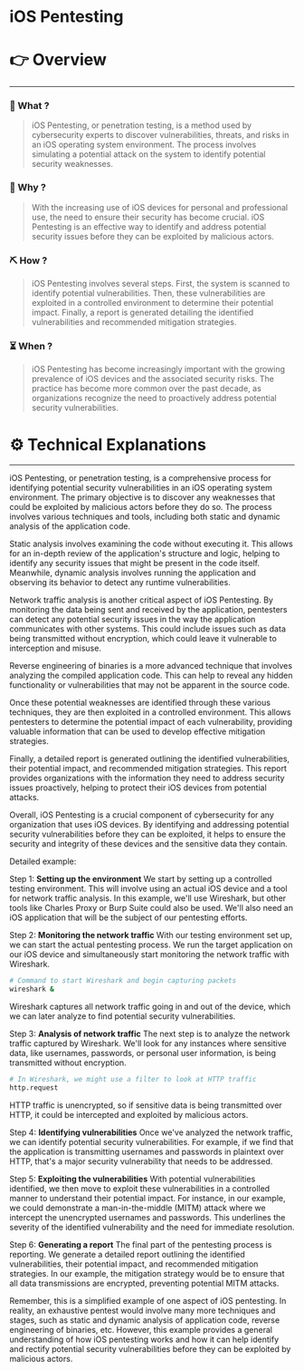 # iOS Pentesting


# 👉 Overview

---

### 👀 What ?

> iOS Pentesting, or penetration testing, is a method used by cybersecurity experts to discover vulnerabilities, threats, and risks in an iOS operating system environment. The process involves simulating a potential attack on the system to identify potential security weaknesses.
> 

### 🧐 Why ?

> With the increasing use of iOS devices for personal and professional use, the need to ensure their security has become crucial. iOS Pentesting is an effective way to identify and address potential security issues before they can be exploited by malicious actors.
> 

### ⛏️ How ?

> iOS Pentesting involves several steps. First, the system is scanned to identify potential vulnerabilities. Then, these vulnerabilities are exploited in a controlled environment to determine their potential impact. Finally, a report is generated detailing the identified vulnerabilities and recommended mitigation strategies.
> 

### ⏳ When ?

> iOS Pentesting has become increasingly important with the growing prevalence of iOS devices and the associated security risks. The practice has become more common over the past decade, as organizations recognize the need to proactively address potential security vulnerabilities.
> 

# ⚙️ Technical Explanations

---

iOS Pentesting, or penetration testing, is a comprehensive process for identifying potential security vulnerabilities in an iOS operating system environment. The primary objective is to discover any weaknesses that could be exploited by malicious actors before they do so. The process involves various techniques and tools, including both static and dynamic analysis of the application code.

Static analysis involves examining the code without executing it. This allows for an in-depth review of the application's structure and logic, helping to identify any security issues that might be present in the code itself. Meanwhile, dynamic analysis involves running the application and observing its behavior to detect any runtime vulnerabilities.

Network traffic analysis is another critical aspect of iOS Pentesting. By monitoring the data being sent and received by the application, pentesters can detect any potential security issues in the way the application communicates with other systems. This could include issues such as data being transmitted without encryption, which could leave it vulnerable to interception and misuse.

Reverse engineering of binaries is a more advanced technique that involves analyzing the compiled application code. This can help to reveal any hidden functionality or vulnerabilities that may not be apparent in the source code.

Once these potential weaknesses are identified through these various techniques, they are then exploited in a controlled environment. This allows pentesters to determine the potential impact of each vulnerability, providing valuable information that can be used to develop effective mitigation strategies.

Finally, a detailed report is generated outlining the identified vulnerabilities, their potential impact, and recommended mitigation strategies. This report provides organizations with the information they need to address security issues proactively, helping to protect their iOS devices from potential attacks.

Overall, iOS Pentesting is a crucial component of cybersecurity for any organization that uses iOS devices. By identifying and addressing potential security vulnerabilities before they can be exploited, it helps to ensure the security and integrity of these devices and the sensitive data they contain.

Detailed example:

Step 1: **Setting up the environment**
We start by setting up a controlled testing environment. This will involve using an actual iOS device and a tool for network traffic analysis. In this example, we'll use Wireshark, but other tools like Charles Proxy or Burp Suite could also be used. We'll also need an iOS application that will be the subject of our pentesting efforts.

Step 2: **Monitoring the network traffic**
With our testing environment set up, we can start the actual pentesting process. We run the target application on our iOS device and simultaneously start monitoring the network traffic with Wireshark.

```bash
# Command to start Wireshark and begin capturing packets
wireshark &

```

Wireshark captures all network traffic going in and out of the device, which we can later analyze to find potential security vulnerabilities.

Step 3: **Analysis of network traffic**
The next step is to analyze the network traffic captured by Wireshark. We'll look for any instances where sensitive data, like usernames, passwords, or personal user information, is being transmitted without encryption.

```bash
# In Wireshark, we might use a filter to look at HTTP traffic
http.request

```

HTTP traffic is unencrypted, so if sensitive data is being transmitted over HTTP, it could be intercepted and exploited by malicious actors.

Step 4: **Identifying vulnerabilities**
Once we've analyzed the network traffic, we can identify potential security vulnerabilities. For example, if we find that the application is transmitting usernames and passwords in plaintext over HTTP, that's a major security vulnerability that needs to be addressed.

Step 5: **Exploiting the vulnerabilities**
With potential vulnerabilities identified, we then move to exploit these vulnerabilities in a controlled manner to understand their potential impact. For instance, in our example, we could demonstrate a man-in-the-middle (MITM) attack where we intercept the unencrypted usernames and passwords. This underlines the severity of the identified vulnerability and the need for immediate resolution.

Step 6: **Generating a report**
The final part of the pentesting process is reporting. We generate a detailed report outlining the identified vulnerabilities, their potential impact, and recommended mitigation strategies. In our example, the mitigation strategy would be to ensure that all data transmissions are encrypted, preventing potential MITM attacks.

Remember, this is a simplified example of one aspect of iOS pentesting. In reality, an exhaustive pentest would involve many more techniques and stages, such as static and dynamic analysis of application code, reverse engineering of binaries, etc. However, this example provides a general understanding of how iOS pentesting works and how it can help identify and rectify potential security vulnerabilities before they can be exploited by malicious actors.
